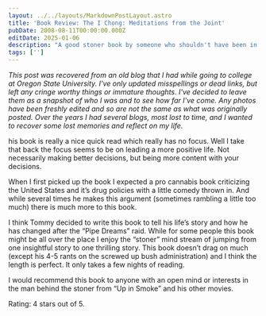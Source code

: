 ```yaml
---
layout: ../../layouts/MarkdownPostLayout.astro
title: 'Book Review: The I Chong: Meditations from the Joint'
pubDate: 2008-08-11T00:00:00.000Z
editDate: 2025-01-06
description: "A good stoner book by someone who shouldn't have been in prison"
tags: ['']
---
```



_This post was recovered from an old blog that I had while going to college at Oregon State University. I've only updated misspellings or dead links, but left any cringe worthy things or immature thoughts. I've decided to leave them as a snapshot of who I was and to see how far I've come. Any photos have been freshly edited and so are not the same as what was originally posted. Over the years I had several blogs, most lost to time, and I wanted to recover some lost memories and reflect on my life._

<DropCap letter='T' />
his book is really a nice quick read which really has no focus. Well I take that back the focus seems
to be on leading a more positive life. Not necessarily making better decisions, but being more content
with your decisions.

When I first picked up the book I expected a pro cannabis book criticizing the United States and it’s drug policies with a little comedy thrown in. And while several times he makes this argument (sometimes rambling a little too much) there is much more to this book.

I think Tommy decided to write this book to tell his life’s story and how he has changed after the “Pipe Dreams” raid. While for some people this book might be all over the place I enjoy the “stoner” mind stream of jumping from one insightful story to one thrilling story. This book doesn’t drag on much (except his 4-5 rants on the screwed up bush administration) and I think the length is perfect. It only takes a few nights of reading.

I would recommend this book to anyone with an open mind or interests in the man behind the stoner from “Up in Smoke” and his other movies.

Rating: 4 stars out of 5.
